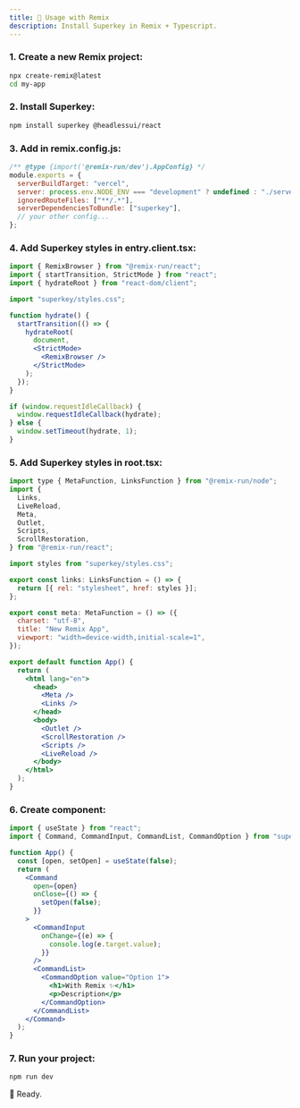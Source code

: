```yaml
---
title: 📀 Usage with Remix
description: Install Superkey in Remix + Typescript.
---
```


### 1. Create a new Remix project:

```bash {1}
npx create-remix@latest
cd my-app
```

### 2. Install Superkey:

```bash
npm install superkey @headlessui/react
```

### 3. Add in remix.config.js:

```js {6}
/** @type {import('@remix-run/dev').AppConfig} */
module.exports = {
  serverBuildTarget: "vercel",
  server: process.env.NODE_ENV === "development" ? undefined : "./server.js",
  ignoredRouteFiles: ["**/.*"],
  serverDependenciesToBundle: ["superkey"],
  // your other config...
};
```

### 4. Add Superkey styles in entry.client.tsx:

```jsx {5}
import { RemixBrowser } from "@remix-run/react";
import { startTransition, StrictMode } from "react";
import { hydrateRoot } from "react-dom/client";

import "superkey/styles.css";

function hydrate() {
  startTransition(() => {
    hydrateRoot(
      document,
      <StrictMode>
        <RemixBrowser />
      </StrictMode>
    );
  });
}

if (window.requestIdleCallback) {
  window.requestIdleCallback(hydrate);
} else {
  window.setTimeout(hydrate, 1);
}
```

### 5. Add Superkey styles in root.tsx:

```jsx {1,11,13-15}
import type { MetaFunction, LinksFunction } from "@remix-run/node";
import {
  Links,
  LiveReload,
  Meta,
  Outlet,
  Scripts,
  ScrollRestoration,
} from "@remix-run/react";

import styles from "superkey/styles.css";

export const links: LinksFunction = () => {
  return [{ rel: "stylesheet", href: styles }];
};

export const meta: MetaFunction = () => ({
  charset: "utf-8",
  title: "New Remix App",
  viewport: "width=device-width,initial-scale=1",
});

export default function App() {
  return (
    <html lang="en">
      <head>
        <Meta />
        <Links />
      </head>
      <body>
        <Outlet />
        <ScrollRestoration />
        <Scripts />
        <LiveReload />
      </body>
    </html>
  );
}
```

### 6. Create component:

```jsx {5-17}
import { useState } from "react";
import { Command, CommandInput, CommandList, CommandOption } from "superkey";

function App() {
  const [open, setOpen] = useState(false);
  return (
    <Command
      open={open}
      onClose={() => {
        setOpen(false);
      }}
    >
      <CommandInput
        onChange={(e) => {
          console.log(e.target.value);
        }}
      />
      <CommandList>
        <CommandOption value="Option 1">
          <h1>With Remix ✨</h1>
          <p>Description</p>
        </CommandOption>
      </CommandList>
    </Command>
  );
}
```

### 7. Run your project:

```bash
npm run dev
```

🥳 Ready.
